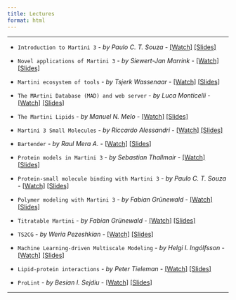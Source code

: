 ```yaml
---
title: Lectures
format: html
---
```


<hr>

- `Introduction to Martini 3` - *by Paulo C. T. Souza* - [[Watch]](https://d3ebrx6qufncts.cloudfront.net/0_Tutorials/Lectures/videos/PCTS-Martini3.mp4) [[Slides]](https://cgmartini-library.s3.ca-central-1.amazonaws.com/0_Tutorials/Lectures/pdfs/Introduction_to_Martini3.pdf)

- `Novel applications of Martini 3` - *by Siewert-Jan Marrink* - [[Watch]](https://d3ebrx6qufncts.cloudfront.net/0_Tutorials/Lectures/videos/SJ-martini_applications.mp4) [[Slides]](https://cgmartini-library.s3.ca-central-1.amazonaws.com/0_Tutorials/Lectures/pdfs/SJ-martini3-applications.pdf)

- `Martini ecosystem of tools` - *by Tsjerk Wassenaar* - [[Watch]](https://d3ebrx6qufncts.cloudfront.net/0_Tutorials/Lectures/videos/2021-08-Martini-Tools.mp4) [[Slides]](https://cgmartini-library.s3.ca-central-1.amazonaws.com/0_Tutorials/Lectures/pdfs/Martini-Tools.pdf)

- `The MArtini Database (MAD) and web server` - *by Luca Monticelli* - [[Watch]](https://d3ebrx6qufncts.cloudfront.net/0_Tutorials/Lectures/videos/Martini_workshop_2021_MAD.mp4) [[Slides]](https://cgmartini-library.s3.ca-central-1.amazonaws.com/0_Tutorials/Lectures/pdfs/MAD_server.pdf)

- `The Martini Lipids` - *by Manuel N. Melo* - [[Watch]](https://d3ebrx6qufncts.cloudfront.net/0_Tutorials/Lectures/videos/MN_Melo_Martini_lipids.mp4) [[Slides]](https://cgmartini-library.s3.ca-central-1.amazonaws.com/0_Tutorials/Lectures/pdfs/MN_Melo_Martini_lipids.pdf)

- `Martini 3 Small Molecules` - *by Riccardo Alessandri* - [[Watch]](https://d3ebrx6qufncts.cloudfront.net/0_Tutorials/Lectures/videos/2021-09-02_MartiniWorkshop2021_Small_molecules.mp4) [[Slides]](https://cgmartini-library.s3.ca-central-1.amazonaws.com/0_Tutorials/Lectures/pdfs/2021-09-02_MartiniWorkshop2021_Small_molecules-vFINAL.pdf)

- `Bartender` - *by Raul Mera A.* - [[Watch]](https://d3ebrx6qufncts.cloudfront.net/0_Tutorials/Lectures/videos/Bartender_Raul.mp4) [[Slides]](https://cgmartini-library.s3.ca-central-1.amazonaws.com/0_Tutorials/Lectures/pdfs/Bartender_RMera.pdf)

- `Protein models in Martini 3` - *by Sebastian Thallmair* - [[Watch]](https://d3ebrx6qufncts.cloudfront.net/0_Tutorials/Lectures/videos/GoModels_Sebastian.mp4) [[Slides]](https://cgmartini-library.s3.ca-central-1.amazonaws.com/0_Tutorials/Lectures/pdfs/M3workshop-01.pdf)

- `Protein-small molecule binding with Martini 3` - *by Paulo C. T. Souza* - [[Watch]](https://d3ebrx6qufncts.cloudfront.net/0_Tutorials/Lectures/videos/Protein_Small_molecule_Binding.mp4) [[Slides]](https://cgmartini-library.s3.ca-central-1.amazonaws.com/0_Tutorials/Lectures/pdfs/Protein_Small_molecule_Binding.pdf)

- `Polymer modeling with Martini 3` - *by Fabian Grünewald* - [[Watch]](https://d3ebrx6qufncts.cloudfront.net/0_Tutorials/Lectures/videos/Polyply_Fabian.mp4) [[Slides]](https://cgmartini-library.s3.ca-central-1.amazonaws.com/0_Tutorials/Lectures/pdfs/PolyplyWorkshop2021.pdf)

- `Titratable Martini` - *by Fabian Grünewald* - [[Watch]](https://d3ebrx6qufncts.cloudfront.net/0_Tutorials/Lectures/videos/TitratableMartini.mp4) [[Slides]](https://cgmartini-library.s3.ca-central-1.amazonaws.com/0_Tutorials/Lectures/pdfs/TitratableMartiniWorkshop2021.pdf)

- `TS2CG` - *by Weria Pezeshkian* - [[Watch]](https://d3ebrx6qufncts.cloudfront.net/0_Tutorials/Lectures/videos/TS2CG_Weria.mp4) [[Slides]](https://cgmartini-library.s3.ca-central-1.amazonaws.com/0_Tutorials/Lectures/pdfs/weria_TS2CG.pdf)

- `Machine Learning-driven Multiscale Modeling` - *by Helgi I. Ingólfsson* - [[Watch]](https://d3ebrx6qufncts.cloudfront.net/0_Tutorials/Lectures/videos/helgi_MuMMI.mp4) [[Slides]](https://cgmartini-library.s3.ca-central-1.amazonaws.com/0_Tutorials/Lectures/pdfs/Martini+workshop+-+MuMMI+-+Ingolfsson.pdf)

- `Lipid-protein interactions` - *by Peter Tieleman* - [[Watch]](https://d3ebrx6qufncts.cloudfront.net/0_Tutorials/Lectures/videos/peter.mp4) [[Slides]](https://cgmartini-library.s3.ca-central-1.amazonaws.com/0_Tutorials/Lectures/pdfs/Martini-tieleman.pdf)

- `ProLint` - *by Besian I. Sejdiu* - [[Watch]](https://d3ebrx6qufncts.cloudfront.net/0_Tutorials/Lectures/videos/besian.mp4) [[Slides]](https://cgmartini-library.s3.ca-central-1.amazonaws.com/0_Tutorials/Lectures/pdfs/Sejdiu_MartiniWorkshop.pptx.pdf)

<hr>

